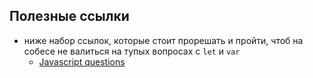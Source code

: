 ## Полезные ссылки
- ниже набор ссылок, которые стоит прорешать и пройти, чтоб на собесе не валиться на тупых вопросах с `let` и `var`
    - [Javascript questions](https://github.com/lydiahallie/javascript-questions)